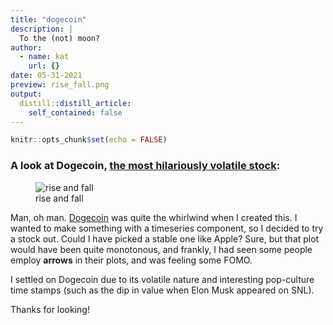 ```yaml
---
title: "dogecoin"
description: |
  To the (not) moon?
author:
  - name: kat
    url: {}
date: 05-31-2021
preview: rise_fall.png
output:
  distill::distill_article:
    self_contained: false
---
```



```r
knitr::opts_chunk$set(echo = FALSE)
```

### A look at Dogecoin, [the most hilariously volatile stock](https://github.com/katchia/side-projects/tree/main/doge):
![rise and fall](https://github.com/katchia/side-projects/blob/main/doge/rise_fall.png?raw=true)

Man, oh man. [Dogecoin](https://dogecoin.com/) was quite the whirlwind when I created this. I wanted to make something with a timeseries component, so I decided to try a stock out. Could I have picked a stable one like Apple? Sure, but that plot would have been quite monotonous, and frankly, I had seen some people employ **arrows** in their plots, and was feeling some FOMO. 

I settled on Dogecoin due to its volatile nature and interesting pop-culture time stamps (such as the dip in value when Elon Musk appeared on SNL).

Thanks for looking!




